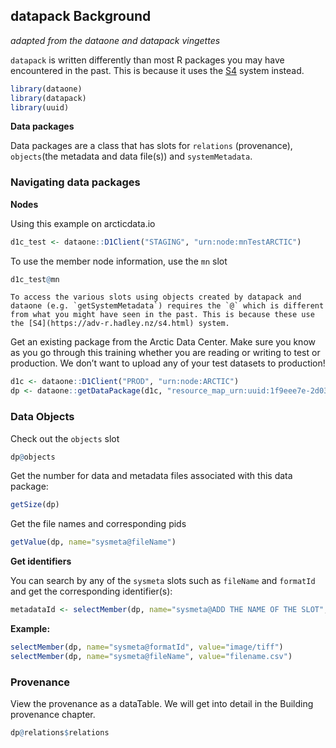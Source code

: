 ## datapack Background
*adapted from the dataone and datapack vingettes*

`datapack` is written differently than most R packages you may have encountered in the past. This is because it uses the [S4](https://adv-r.hadley.nz/s4.html) system instead.

```r
library(dataone)
library(datapack)
library(uuid)
```

**Data packages**

Data packages are a class that has slots for `relations` (provenance), `objects`(the metadata and data file(s)) and `systemMetadata`.

### Navigating data packages

**Nodes**

Using this example on arcticdata.io
```r
d1c_test <- dataone::D1Client("STAGING", "urn:node:mnTestARCTIC")
```

To use the member node information, use the `mn` slot
```r
d1c_test@mn
```

```block
To access the various slots using objects created by datapack and dataone (e.g. `getSystemMetadata`) requires the `@` which is different from what you might have seen in the past. This is because these use the [S4](https://adv-r.hadley.nz/s4.html) system.
```

Get an existing package from the Arctic Data Center. Make sure you know as you go through this training whether you are reading or writing to test or production. We don't want to upload any of your test datasets to production!

```r
d1c <- dataone::D1Client("PROD", "urn:node:ARCTIC")
dp <- dataone::getDataPackage(d1c, "resource_map_urn:uuid:1f9eee7e-2d03-43c4-ad7f-f300e013ab28")
```

### Data Objects
Check out the `objects` slot
```r
dp@objects
```

Get the number for data and metadata files associated with this data package:
```r
getSize(dp)
```

Get the file names and corresponding pids
```r
getValue(dp, name="sysmeta@fileName")
```

**Get identifiers**

You can search by any of the `sysmeta` slots such as `fileName` and `formatId` and get the corresponding identifier(s):
```r
metadataId <- selectMember(dp, name="sysmeta@ADD THE NAME OF THE SLOT", value="PATTERN TO SEARCH BY")
```

**Example:**
```r
selectMember(dp, name="sysmeta@formatId", value="image/tiff")
selectMember(dp, name="sysmeta@fileName", value="filename.csv")
```


### Provenance

View the provenance as a dataTable. We will get into detail in the Building provenance chapter.
```r
dp@relations$relations
```
